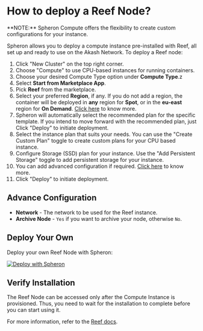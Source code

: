 
# How to deploy a Reef Node?

<Callout type="info">
  **NOTE:** Spheron Compute offers the flexibility to create custom
  configurations for your instance.
</Callout>

Spheron allows you to deploy a compute instance pre-installed with Reef, all set up and ready to use on the Akash Network.
To deploy a Reef node:

1. Click "New Cluster" on the top right corner.
2. Choose "Compute" to use CPU-based instances for running containers.
3. Choose your desired Compute Type option under **Compute Type**.z
4. Select **Start from Marketplace App**.
5. Pick **Reef** from the marketplace.
6. Select your preferred **Region**, if any. If you do not add a region, the container will be deployed in **any** region for **Spot**, or in the **eu-east** region for **On Demand**. [Click here](/compute/cluster/#region) to know more.
7. Spheron will automatically select the recommended plan for the specific template. If you intend to move forward with the recommended plan, just Click "Deploy" to initiate deployment.
8. Select the instance plan that suits your needs. You can use the "Create Custom Plan" toggle to create custom plans for your CPU based instance.
9. Configure Storage (SSD) plan for your instance. Use the "Add Persistent Storage" toggle to add persistent storage for your instance.
10. You can add advanced configuration if required. [Click here](/compute/cluster/#advance-configuration-1) to know more.
11. Click "Deploy" to initiate deployment.

## Advance Configuration

- **Network** - The network to be used for the Reef instance.
- **Archive Node** - `Yes` if you want to archive your node, otherwise `No`.

## Deploy Your Own

Deploy your own Reef Node with Spheron:

[![Deploy with Spheron](https://bafybeihxqi3jlv6cy2ogh6jjljinntisolbspxcrbgykyv6e5xyzujl3aa.ipfs.sphn.link/spheron-deploy.svg)](https://app.spheron.network/#/compute/marketplace?template=Reef)

## Verify Installation

The Reef Node can be accessed only after the Compute Instance is provisioned.
Thus, you need to wait for the installation to complete before you can start using it.

For more information, refer to the [Reef docs](https://docs.reef.io/docs/developers/nodes/).

<Navigation name="Deploy Reef Node" />

